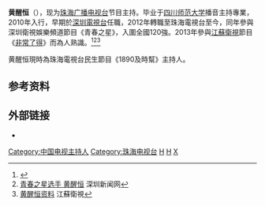 {{主播資訊
| 主播頭銜     = [[珠海广播电视台|珠海广播电视台]]主持人
| 主播姓名     = 黄醒恒
| 主播英文名字 = 
| 暱稱         = 醒恒、小多
| 主播照片檔案 = 
| 主播照片尺寸 = 
| 主播出生日期 = {{birth date and age|1990|11|26}}
| 出生地       = {{CHN}}[[四川省|四川省]][[眉山市|眉山市]]
| 主播逝世年分 = 
| 主播逝世日期 = 
| 逝世地       = 
| 國籍         = {{PRC}}
| 籍貫         = 
| 最高學歷     = [[四川师范大学|四川师范大学]]播音主持專業
| 婚姻狀況     = 未婚
| 信仰宗教     = 
| 備註         = 
|}}

'''黄醒恒'''（{{bd|1990年|11月26日|catIdx=H黄}}），现为[[珠海广播电视台|珠海广播电视台]]节目主持。毕业于[[四川师范大学|四川师范大学]]播音主持專業，2010年入行，早期於[[深圳電視台|深圳電視台]]任職，2012年轉職至珠海電視台至今，同年參與深圳衛視娛樂頻道節目《青春之星》，入圍全國120強。2013年參與[[江蘇衛視|江蘇衛視]]節目《[[非常了得|非常了得]]》而為人熟識。<ref>{{Cite web |url=http://my.tv.sohu.com/us/63290794/31534127.shtml |title=2012青春之星华语主持人大赛 黄醒恒 |accessdate=2015-01-22 |archive-date=2015-01-22 |archive-url=https://web.archive.org/web/20150122081525/http://my.tv.sohu.com/us/63290794/31534127.shtml |dead-url=no }}</ref><ref>[http://www.sznews.com/zhuanti/content/2012-07/20/content_6963731.htm 青春之星选手 黄醒恒] {{Wayback|url=http://www.sznews.com/zhuanti/content/2012-07/20/content_6963731.htm |date=20150924121046 }}深圳新闻网</ref><ref>[http://www.jstvcn.com/article-9014-1.html 黄醒恒资料] {{Wayback|url=http://www.jstvcn.com/article-9014-1.html |date=20150122081824 }}江蘇衛視</ref>

黄醒恒現時為珠海電視台民生節目《1890及時幫》主持人。

==参考资料==
{{reflist|2}}

==外部链接==
*{{sinaweibo|1746689783}}

[[Category:中国电视主持人|Category:中国电视主持人]]
[[Category:珠海电视台|Category:珠海电视台]]
[[Category:眉山人|H]]
[[Category:四川师范大学校友|H]]
[[Category:黄姓|X]]
{{China-bio-stub}}